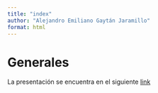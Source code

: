 ```yaml
---
title: "index"
author: "Alejandro Emiliano Gaytán Jaramillo"
format: html
---
```


# Generales
La presentación se encuentra en el siguiente [link](https://alexegj.github.io/Mates-Financieras/Presentacion/ExpoCETES.html#/title-slide)